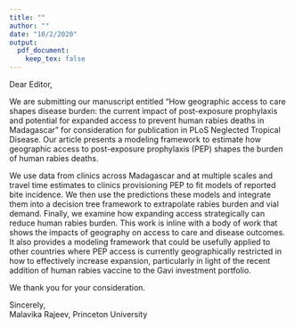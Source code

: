 ```yaml
---
title: ""
author: ""
date: "10/2/2020"
output: 
  pdf_document:
    keep_tex: false
---
```


Dear Editor, 

We are submitting our manuscript entitled “How geographic access to care shapes disease burden: the current impact of post-exposure prophylaxis and potential for expanded access to prevent human rabies deaths in Madagascar” for consideration for publication in PLoS Neglected Tropical Disease. Our article presents a modeling framework to estimate how geographic access to post-exposure prophylaxis (PEP) shapes the burden of human rabies deaths. 

We use data from clinics across Madagascar and at multiple scales and travel time estimates to clinics provisioning PEP to fit models of reported bite incidence. We then use the predictions these models and integrate them into a decision tree framework to extrapolate rabies burden and vial demand. Finally, we examine how expanding access strategically can reduce human rabies burden. This work is inline with a body of work that shows the impacts of geography on access to care and disease outcomes. It also provides a modeling framework that could be usefully applied to other countries where PEP access is currently geographically restricted in how to effectively increase expansion, particularly in light of the recent addition of human rabies vaccine to the Gavi investment portfolio. 

We thank you for your consideration.  

Sincerely,  
Malavika Rajeev, Princeton University

